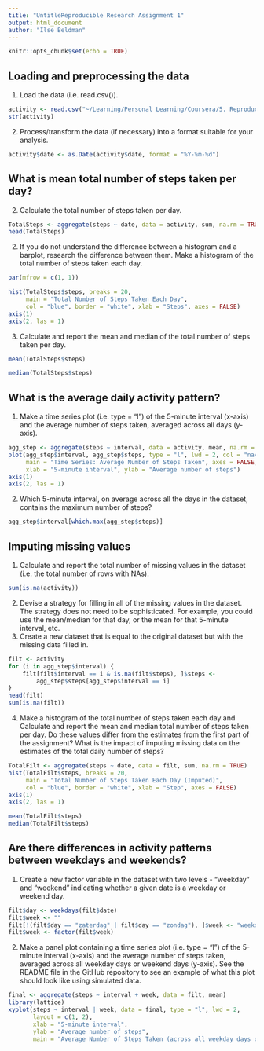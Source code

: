 ---
title: "UntitleReproducible Research Assignment 1"
output: html_document
author: "Ilse Beldman"
---

```{r setup, include=FALSE}
knitr::opts_chunk$set(echo = TRUE)
```

## Loading and preprocessing the data

1. Load the data (i.e. read.csv()).

```{r part1.1}
activity <- read.csv("~/Learning/Personal Learning/Coursera/5. Reproducible Research/activity.csv")
str(activity)
```
2. Process/transform the data (if necessary) into a format suitable for your analysis.

```{r part1.2}
activity$date <- as.Date(activity$date, format = "%Y-%m-%d")
```

## What is mean total number of steps taken per day?

2. Calculate the total number of steps taken per day.

```{r part2.1}
TotalSteps <- aggregate(steps ~ date, data = activity, sum, na.rm = TRUE)
head(TotalSteps)
```
2. If you do not understand the difference between a histogram and a barplot, research the difference between them. Make a histogram of the total number of steps taken each day.

```{r part2.2}
par(mfrow = c(1, 1))

hist(TotalSteps$steps, breaks = 20, 
     main = "Total Number of Steps Taken Each Day",
     col = "blue", border = "white", xlab = "Steps", axes = FALSE)
axis(1)
axis(2, las = 1)
```
3. Calculate and report the mean and median of the total number of steps taken per day.

```{r part2.3}
mean(TotalSteps$steps)

median(TotalSteps$steps)
```

## What is the average daily activity pattern?
1. Make a time series plot (i.e. type = "l") of the 5-minute interval (x-axis) and the average number of steps taken, averaged across all days (y-axis).

```{r part3.1}
agg_step <- aggregate(steps ~ interval, data = activity, mean, na.rm = TRUE)
plot(agg_step$interval, agg_step$steps, type = "l", lwd = 2, col = "navy",
     main = "Time Series: Average Number of Steps Taken", axes = FALSE,
     xlab = "5-minute interval", ylab = "Average number of steps")
axis(1)
axis(2, las = 1)
```
2. Which 5-minute interval, on average across all the days in the dataset, contains the maximum number of steps?

```{r part3.2}
agg_step$interval[which.max(agg_step$steps)]
```
## Imputing missing values
1. Calculate and report the total number of missing values in the dataset (i.e. the total number of rows with NAs).

```{r part4.1}
sum(is.na(activity))
```

2. Devise a strategy for filling in all of the missing values in the dataset. The strategy does not need to be sophisticated. For example, you could use the mean/median for that day, or the mean for that 5-minute interval, etc.
3. Create a new dataset that is equal to the original dataset but with the missing data filled in.

```{r part4.2}
filt <- activity 
for (i in agg_step$interval) {
    filt[filt$interval == i & is.na(filt$steps), ]$steps <- 
        agg_step$steps[agg_step$interval == i]
}
head(filt)
sum(is.na(filt))
```

4. Make a histogram of the total number of steps taken each day and Calculate and report the mean and median total number of steps taken per day. Do these values differ from the estimates from the first part of the assignment? What is the impact of imputing missing data on the estimates of the total daily number of steps?

```{r part4.3}

TotalFilt <- aggregate(steps ~ date, data = filt, sum, na.rm = TRUE)
hist(TotalFilt$steps, breaks = 20, 
     main = "Total Number of Steps Taken Each Day (Imputed)",
     col = "blue", border = "white", xlab = "Step", axes = FALSE)
axis(1)
axis(2, las = 1)

mean(TotalFilt$steps)
median(TotalFilt$steps)
```

## Are there differences in activity patterns between weekdays and weekends?

1. Create a new factor variable in the dataset with two levels - "weekday" and "weekend" indicating whether a given date is a weekday or weekend day.

```{r part5.1}
filt$day <- weekdays(filt$date)
filt$week <- ""
filt[!(filt$day == "zaterdag" | filt$day == "zondag"), ]$week <- "weekday"
filt$week <- factor(filt$week)
```

2. Make a panel plot containing a time series plot (i.e. type = "l") of the 5-minute interval (x-axis) and the average number of steps taken, averaged across all weekday days or weekend days (y-axis). See the README file in the GitHub repository to see an example of what this plot should look like using simulated data.

```{r part5.2}
final <- aggregate(steps ~ interval + week, data = filt, mean)
library(lattice)
xyplot(steps ~ interval | week, data = final, type = "l", lwd = 2,
       layout = c(1, 2), 
       xlab = "5-minute interval", 
       ylab = "Average number of steps",
       main = "Average Number of Steps Taken (across all weekday days or weekend days)")
```






